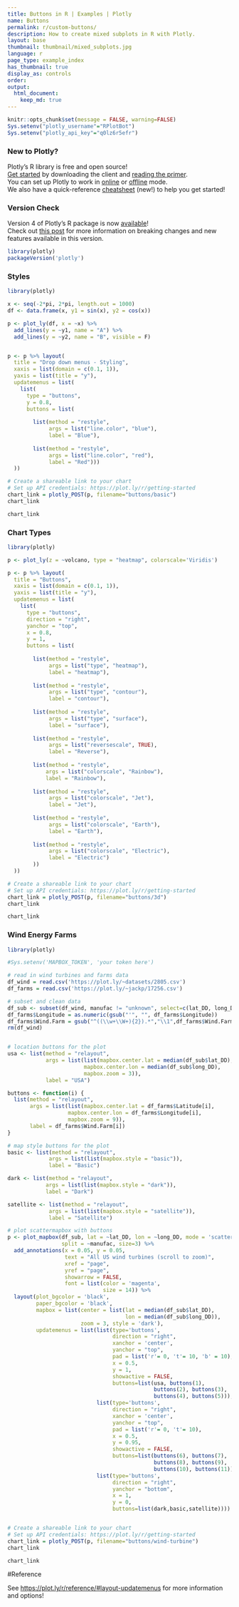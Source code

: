 ```yaml
---
title: Buttons in R | Examples | Plotly
name: Buttons
permalink: r/custom-buttons/
description: How to create mixed subplots in R with Plotly.
layout: base
thumbnail: thumbnail/mixed_subplots.jpg
language: r
page_type: example_index
has_thumbnail: true
display_as: controls
order:
output:
  html_document:
    keep_md: true
---
```


```r
knitr::opts_chunk$set(message = FALSE, warning=FALSE)
Sys.setenv("plotly_username"="RPlotBot")
Sys.setenv("plotly_api_key"="q0lz6r5efr")
```
### New to Plotly?

Plotly's R library is free and open source!<br>
[Get started](https://plot.ly/r/getting-started/) by downloading the client and [reading the primer](https://plot.ly/r/getting-started/).<br>
You can set up Plotly to work in [online](https://plot.ly/r/getting-started/#hosting-graphs-in-your-online-plotly-account) or [offline](https://plot.ly/r/offline/) mode.<br>
We also have a quick-reference [cheatsheet](https://images.plot.ly/plotly-documentation/images/r_cheat_sheet.pdf) (new!) to help you get started!

### Version Check

Version 4 of Plotly's R package is now [available](https://plot.ly/r/getting-started/#installation)!<br>
Check out [this post](http://moderndata.plot.ly/upgrading-to-plotly-4-0-and-above/) for more information on breaking changes and new features available in this version.
```r
library(plotly)
packageVersion('plotly')
```

### Styles

```r
library(plotly)

x <- seq(-2*pi, 2*pi, length.out = 1000)
df <- data.frame(x, y1 = sin(x), y2 = cos(x))

p <- plot_ly(df, x = ~x) %>%
  add_lines(y = ~y1, name = "A") %>%
  add_lines(y = ~y2, name = "B", visible = F)


p <- p %>% layout(
  title = "Drop down menus - Styling",
  xaxis = list(domain = c(0.1, 1)),
  yaxis = list(title = "y"),
  updatemenus = list(
    list(
      type = "buttons",
      y = 0.8,
      buttons = list(
        
        list(method = "restyle",
             args = list("line.color", "blue"),
             label = "Blue"),
        
        list(method = "restyle",
             args = list("line.color", "red"),
             label = "Red")))
  ))

# Create a shareable link to your chart
# Set up API credentials: https://plot.ly/r/getting-started
chart_link = plotly_POST(p, filename="buttons/basic")
chart_link
```

```r
chart_link
```

### Chart Types

```r
library(plotly)

p <- plot_ly(z = ~volcano, type = "heatmap", colorscale='Viridis')

p <- p %>% layout(
  title = "Buttons",
  xaxis = list(domain = c(0.1, 1)),
  yaxis = list(title = "y"),
  updatemenus = list(
    list(
      type = "buttons",
      direction = "right",
      yanchor = "top",
      x = 0.8,
      y = 1,
      buttons = list(
        
        list(method = "restyle",
             args = list("type", "heatmap"),
             label = "heatmap"),
        
        list(method = "restyle",
             args = list("type", "contour"),
             label = "contour"),
        
        list(method = "restyle",
             args = list("type", "surface"),
             label = "surface"),
        
        list(method = "restyle",
             args = list("reversescale", TRUE),
             label = "Reverse"),
        
        list(method = "restyle",
            args = list("colorscale", "Rainbow"),
            label = "Rainbow"),
        
        list(method = "restyle",
             args = list("colorscale", "Jet"),
             label = "Jet"),
        
        list(method = "restyle",
             args = list("colorscale", "Earth"),
             label = "Earth"),
        
        list(method = "restyle",
             args = list("colorscale", "Electric"),
             label = "Electric")
        ))
  ))

# Create a shareable link to your chart
# Set up API credentials: https://plot.ly/r/getting-started
chart_link = plotly_POST(p, filename="buttons/3d")
chart_link
```

```r
chart_link
```

### Wind Energy Farms

```r
library(plotly)

#Sys.setenv('MAPBOX_TOKEN', 'your token here') 

# read in wind turbines and farms data
df_wind = read.csv('https://plot.ly/~datasets/2805.csv')
df_farms = read.csv('https://plot.ly/~jackp/17256.csv')

# subset and clean data
df_sub <- subset(df_wind, manufac != "unknown", select=c(lat_DD, long_DD, manufac))
df_farms$Longitude = as.numeric(gsub("'", "", df_farms$Longitude))
df_farms$Wind.Farm = gsub("^((\\w+\\W+){2}).*","\\1",df_farms$Wind.Farm)
rm(df_wind)


# location buttons for the plot
usa <- list(method = "relayout",
            args = list(list(mapbox.center.lat = median(df_sub$lat_DD),
                        mapbox.center.lon = median(df_sub$long_DD),
                        mapbox.zoom = 3)),
            label = "USA")

buttons <- function(i) {
  list(method = "relayout",
       args = list(list(mapbox.center.lat = df_farms$Latitude[i],
                   mapbox.center.lon = df_farms$Longitude[i],
                   mapbox.zoom = 9)),
       label = df_farms$Wind.Farm[i]) 
}

# map style buttons for the plot
basic <- list(method = "relayout",
             args = list(list(mapbox.style = "basic")),
             label = "Basic")

dark <- list(method = "relayout",
            args = list(list(mapbox.style = "dark")),
            label = "Dark")

satellite <- list(method = "relayout",
             args = list(list(mapbox.style = "satellite")),
             label = "Satellite")  

# plot scattermapbox with buttons 
p <- plot_mapbox(df_sub, lat = ~lat_DD, lon = ~long_DD, mode = 'scattermapbox',
                 split = ~manufac, size=3) %>%
  add_annotations(x = 0.05, y = 0.05,
                  text = "All US wind turbines (scroll to zoom)",
                  xref = "page",
                  yref = "page",
                  showarrow = FALSE,
                  font = list(color = 'magenta',
                              size = 14)) %>%
  layout(plot_bgcolor = 'black', 
         paper_bgcolor = 'black', 
         mapbox = list(center = list(lat = median(df_sub$lat_DD), 
                                     lon = median(df_sub$long_DD)), 
                       zoom = 3, style = 'dark'),
         updatemenus = list(list(type='buttons',
                                 direction = "right",
                                 xanchor = 'center',
                                 yanchor = "top",
                                 pad = list('r'= 0, 't'= 10, 'b' = 10),
                                 x = 0.5,
                                 y = 1,
                                 showactive = FALSE,
                                 buttons=list(usa, buttons(1),
                                              buttons(2), buttons(3), 
                                              buttons(4), buttons(5))),
                            list(type='buttons',
                                 direction = "right",
                                 xanchor = 'center',
                                 yanchor = "top",
                                 pad = list('r'= 0, 't'= 10),
                                 x = 0.5,
                                 y = 0.95,
                                 showactive = FALSE,
                                 buttons=list(buttons(6), buttons(7),
                                              buttons(8), buttons(9),
                                              buttons(10), buttons(11))),
                            list(type='buttons',
                                 direction = "right",
                                 yanchor = "bottom",
                                 x = 1,
                                 y = 0,
                                 buttons=list(dark,basic,satellite)))) 


# Create a shareable link to your chart
# Set up API credentials: https://plot.ly/r/getting-started
chart_link = plotly_POST(p, filename="buttons/wind-turbine")
chart_link
```

```r
chart_link
```

#Reference

See [https://plot.ly/r/reference/#layout-updatemenus](https://plot.ly/r/reference/#layout-updatemenus) for more information and options!